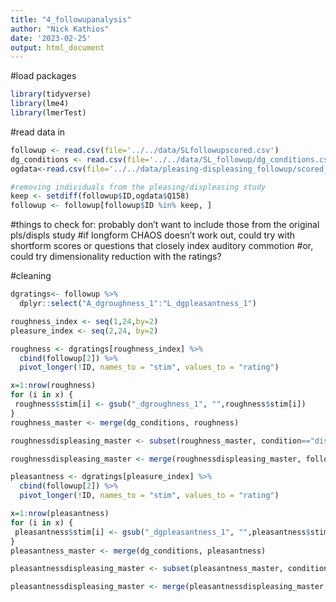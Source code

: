 ```yaml
---
title: "4_followupanalysis"
author: "Nick Kathios"
date: '2023-02-25'
output: html_document
---
```

#load packages
```r
library(tidyverse)
library(lme4)
library(lmerTest)
```

#read data in
```r
followup <- read.csv(file='../../data/SLfollowupscored.csv')
dg_conditions <- read.csv(file='../../data/SL_followup/dg_conditions.csv')
ogdata<-read.csv(file='../../data/pleasing-displeasing_followup/scored_data.csv')

#removing individuals from the pleasing/displeasing study
keep <- setdiff(followup$ID,ogdata$Q158)
followup <- followup[followup$ID %in% keep, ] 
```

#things to check for: probably don't want to include those from the original pls/displs study
#if longform CHAOS doesn't work out, could try with shortform scores or questions that closely index auditory commotion
#or, could try dimensionality reduction with the ratings?

#cleaning
```r
dgratings<- followup %>%
  dplyr::select("A_dgroughness_1":"L_dgpleasantness_1")

roughness_index <- seq(1,24,by=2)
pleasure_index <- seq(2,24, by=2)

roughness <- dgratings[roughness_index] %>%
  cbind(followup[2]) %>%
  pivot_longer(!ID, names_to = "stim", values_to = "rating")

x=1:nrow(roughness)
for (i in x) {
 roughness$stim[i] <- gsub("_dgroughness_1", "",roughness$stim[i])
}
roughness_master <- merge(dg_conditions, roughness)

roughnessdispleasing_master <- subset(roughness_master, condition=="displeasing")

roughnessdispleasing_master <- merge(roughnessdispleasing_master, followup)

pleasantness <- dgratings[pleasure_index] %>%
  cbind(followup[2]) %>%
  pivot_longer(!ID, names_to = "stim", values_to = "rating")

x=1:nrow(pleasantness)
for (i in x) {
 pleasantness$stim[i] <- gsub("_dgpleasantness_1", "",pleasantness$stim[i])
}
pleasantness_master <- merge(dg_conditions, pleasantness)

pleasantnessdispleasing_master <- subset(pleasantness_master, condition=="displeasing")

pleasantnessdispleasing_master <- merge(pleasantnessdispleasing_master, followup)
```